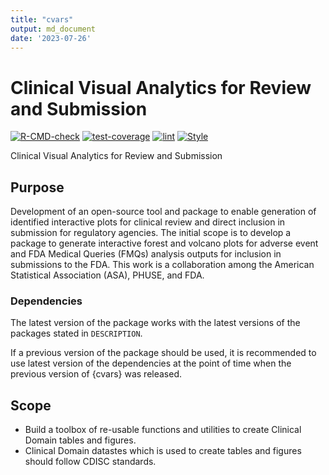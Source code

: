 ```yaml
---
title: "cvars"
output: md_document
date: '2023-07-26'
---
```


<!-- Please do not edit the README.md file as it is auto-generated. Only edit the README.Rmd file -->

# Clinical Visual Analytics for Review and Submission

<!-- badges: start -->
  [![R-CMD-check](https://github.com/phuse-org/aesummaries/actions/workflows/R-CMD-check.yaml/badge.svg)](https://github.com/phuse-org/aesummaries/actions/workflows/R-CMD-check.yaml)
  [![test-coverage](https://github.com/phuse-org/aesummaries/actions/workflows/test-coverage.yaml/badge.svg)](https://github.com/phuse-org/aesummaries/actions/workflows/test-coverage.yaml)
  [![lint](https://github.com/phuse-org/aesummaries/actions/workflows/lint.yaml/badge.svg)](https://github.com/phuse-org/aesummaries/actions/workflows/lint.yaml)
  [![Style](https://github.com/phuse-org/aesummaries/actions/workflows/styler.yaml/badge.svg)](https://github.com/phuse-org/aesummaries/actions/workflows/styler.yaml)
  <!-- badges: end -->

Clinical Visual Analytics for Review and Submission 

## Purpose

Development of an open-source tool and package to enable generation of identified interactive plots for clinical review and direct inclusion in submission for regulatory agencies. The initial scope is to develop a package to generate interactive forest and volcano plots for adverse event and FDA Medical Queries (FMQs) analysis outputs for inclusion in submissions to the FDA. This work is a collaboration among the American Statistical Association (ASA), PHUSE, and FDA.

### Dependencies

The latest version of the package works with the latest versions of the packages
stated in `DESCRIPTION`.

If a previous version of the package should be used, it is recommended to use
latest version of the dependencies at the point of time when the previous
version of {cvars} was released.

## Scope

* Build a toolbox of re-usable functions and utilities to create Clinical Domain tables and figures.
* Clinical Domain datastes which is used to create tables and figures should follow CDISC standards.

